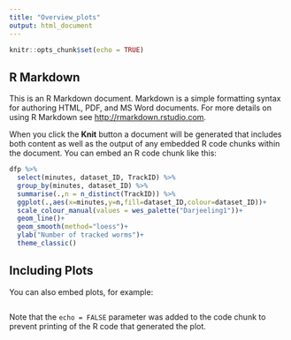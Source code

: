 ```yaml
---
title: "Overview_plots"
output: html_document
---
```


```r
knitr::opts_chunk$set(echo = TRUE)
```

## R Markdown

This is an R Markdown document. Markdown is a simple formatting syntax for authoring HTML, PDF, and MS Word documents. For more details on using R Markdown see <http://rmarkdown.rstudio.com>.

When you click the **Knit** button a document will be generated that includes both content as well as the output of any embedded R code chunks within the document. You can embed an R code chunk like this:


```r
dfp %>%
  select(minutes, dataset_ID, TrackID) %>%
  group_by(minutes, dataset_ID) %>%
  summarise(.,n = n_distinct(TrackID)) %>%
  ggplot(.,aes(x=minutes,y=n,fill=dataset_ID,colour=dataset_ID))+
  scale_colour_manual(values = wes_palette("Darjeeling1"))+
  geom_line()+
  geom_smooth(method="loess")+
  ylab("Number of tracked worms")+
  theme_classic()
```

## Including Plots

You can also embed plots, for example:

```r

```


Note that the `echo = FALSE` parameter was added to the code chunk to prevent printing of the R code that generated the plot.

